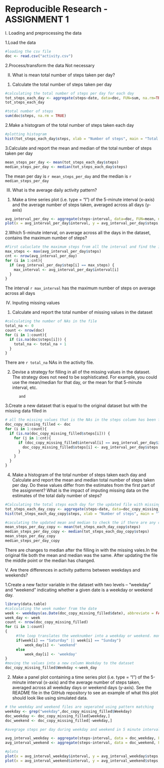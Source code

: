 Reproducible Research - ASSIGNMENT 1
====================================

I. Loading and preprocessing the data

1.Load the data

``` r
#loading the csv file
doc <- read.csv("activity.csv")
```

2.Process/transform the data 
  Not necessary



II. What is mean total number of steps taken per day?

1. Calculate the total number of steps taken per day

``` r
#calculating the total number of steps per day for each day
tot_steps_each_day <- aggregate(steps~date, data=doc, FUN=sum, na.rm=TRUE)
tot_steps_each_day

#total number of steps 
sum(doc$steps, na.rm = TRUE)
```

2.Make a histogram of the total number of steps taken each day

```r
#plotting histogram
hist(tot_steps_each_day$steps, xlab = "Number of steps", main = "Total number of steps each day")
```

3.Calculate and report the mean and median of the total number of steps taken per day

```r
mean_steps_per_day <- mean(tot_steps_each_day$steps)
median_steps_per_day <- median(tot_steps_each_day$steps)
```
The mean per day is `r mean_steps_per_day` and the median is `r median_steps_per_day`

III. What is the average daily activity pattern?

1. Make a time series plot (i.e. type = "l") of the 5-minute interval (x-axis) and the average number of steps taken, averaged across all days (y-axis)

```r
avg_interval_per_day <- aggregate(steps~interval, data=doc, FUN=mean, na.rm=TRUE)
plot(x = avg_interval_per_day$interval, y = avg_interval_per_day$steps, type = "l", xlab = "Intervals", ylab = "Steps", main = "Interval Plot")
```

2.Which 5-minute interval, on average across all the days in the dataset, contains the maximum number of steps?

```r
#First caluclate the maximum steps from all the interval and find the interval that relates to that maximum steps
max_steps <- max(avg_interval_per_day$steps)
cnt <- nrow(avg_interval_per_day)
for (i in 1:cnt){ 
  if (avg_interval_per_day$step[i] == max_steps) {
    max_interval <- avg_interval_per_day$interval[i]
  }   
}

```
The interval `r max_interval` has the maximum number of steps on average across all days

IV. Inputing missing values

1. Calculate and report the total number of missing values in the dataset

```r
#calculating the number of NAs in the file
total_na <- 0
count <- nrow(doc)
for (i in 1:count){ 
  if (is.na(doc$steps[i])) {
    total_na <- total_na + 1
  }
}

```
There are `r total_na` NAs in the activity file. 


2. Devise a strategy for filling in all of the missing values in the dataset. The strategy does not need to be sophisticated. For example, you could use the mean/median for that day, or the mean for that 5-minute interval, etc.

          and
          
3.Create a new dataset that is equal to the original dataset but with the missing data filled in
```r
# all the missing values that is the NAs in the steps column has been filled with the average steps with the repective intervals. 
doc_copy_missing_filled <- doc
for (i in 1:count){ 
  if (is.na(doc_copy_missing_filled$steps[i])) {
    for (j in 1:cnt){
      if (doc_copy_missing_filled$interval[i] == avg_interval_per_day$interval[j]){
        doc_copy_missing_filled$steps[i] <- avg_interval_per_day$steps[j]
      }
    }
  }
}
```


4. Make a histogram of the total number of steps taken each day and Calculate and report the mean and median total number of steps taken per day. Do these values differ from the estimates from the first part of the assignment? What is the impact of imputing missing data on the estimates of the total daily number of steps?

```r

#Calculating the total steps each day for the updated file with missing NAs filled. 
tot_steps_each_day_copy <- aggregate(steps~date, data=doc_copy_missing_filled, FUN=sum, na.rm=TRUE)
hist(tot_steps_each_day_copy$steps, xlab = "Number of steps", main = "Total number of steps each day - Updated")

#caculating the updated mean and median to check the if there are any changes
mean_steps_per_day_copy <- mean(tot_steps_each_day_copy$steps)
median_steps_per_day_copy <- median(tot_steps_each_day_copy$steps)
mean_steps_per_day_copy
median_steps_per_day_copy
```

There are changes to median after the filling in with the missing vales.In the original file both the mean and median was the same.  After updating the file the middle point or the median has changed. 


V. Are there differences in activity patterns between weekdays and weekends?

1.Create a new factor variable in the dataset with two levels – “weekday” and “weekend” indicating whether a given date is a weekday or weekend day.

```r
library(data.table)
#calculating the week number from the date
week <- weekdays(as.Date(doc_copy_missing_filled$date), abbreviate = FALSE)
week_day <- week
count <- nrow(doc_copy_missing_filled)
for (i in 1:count) 
{
     #the loop translates the weeknumber into a weekday or weekend. mon - fri weekday
     if(week[i] == "Saturday" || week[i] == "Sunday")
         week_day[i] <- 'weekend'
     else
         week_day[i] <- 'weekday'
}
#moving the values into a new column Weekday to the dataset 
doc_copy_missing_filled$Weekday <-week_day
```

2. Make a panel plot containing a time series plot (i.e. type = "l") of the 5-minute interval (x-axis) and the average number of steps taken, averaged across all weekday days or weekend days (y-axis). See the README file in the GitHub repository to see an example of what this plot should look like using simulated data.

```r
# the weekday and weekend files are seperated using pattern matching
weekday <- grep("weekday",doc_copy_missing_filled$Weekday)
doc_weekday <- doc_copy_missing_filled[weekday,]
doc_weekend <- doc_copy_missing_filled[-weekday,]

#avegrage steps per day during weekday and weekend in 5 minute interval

avg_interval_weekday <- aggregate(steps~interval, data = doc_weekday, FUN = mean )
avg_interval_weekend <- aggregate(steps~interval, data = doc_weekend, FUN = mean )

#plots
plot(x = avg_interval_weekday$interval, y = avg_interval_weekday$steps, type = "l", xlab = "Intervals", ylab = "Steps", main = "Interval Plot- Weekdays") 
plot(x = avg_interval_weekend$interval, y = avg_interval_weekend$steps, type = "l", xlab = "Intervals", ylab = "Steps", main = "Interval Plot - Weekends") 
```
